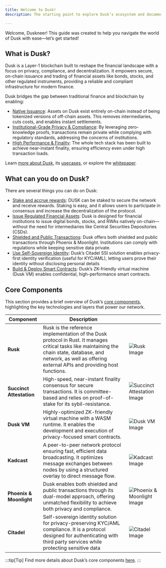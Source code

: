 ```yaml
---
title: Welcome to Dusk!
description: The starting point to explore Dusk’s ecosystem and documentation.

---
```





Welcome, Duskneer! This guide was created to help you navigate the world of Dusk with ease—let’s get started!


## What is Dusk?

Dusk is a Layer-1 blockchain built to reshape the financial landscape with a focus on privacy, compliance, and decentralization. It empowers secure, on-chain issuance and trading of financial assets like bonds, stocks, and other regulated instruments, providing a reliable and compliant infrastructure for modern finance.

Dusk bridges the gap between traditional finance and blockchain by enabling:
- [Native Issuance](/learn/tokenization-comparison): Assets on Dusk exist entirely on-chain instead of being tokenized versions of off-chain assets. This removes intermediaries, cuts costs, and enables instant settlements.
- [Institutional-Grade Privacy & Compliance](/learn/tokenization-comparison#meeting-institutional-standards):  By leveraging zero-knowledge proofs, transactions remain private while complying with regulatory standards, addressing the concerns of institutions.
- [High Performance & Finality](/learn/introduction/#high-performance-and-finality): The whole tech stack has been built to achieve near-instant finality, ensuring efficiency even under high transaction loads.

Learn [more about Dusk](/learn/introduction), its [usecases](/learn/introduction#use-cases), or explore the [whitepaper](https://dusk-cms.ams3.digitaloceanspaces.com/Dusk_Whitepaper_2024_4db72f92a1.pdf).

## What can you do on Dusk?

There are several things you can do on Dusk:
- [Stake and accrue rewards](/learn/guides/staking-basics/): DUSK can be staked to secure the network and receive rewards. Staking is easy, and it allows users to participate in consensus and increase the decentralization of the protocol.
- [Issue Regulated Financial Assets](https://dusk.network/contact/): Dusk is designed for financial institutions to issue digital bonds, stocks, and RWAs natively on-chain—without the need for intermediaries like Central Securities Depositories (CSDs).
- [Shielded and Public Transactions](/learn/deep-dive/transaction_models/tx-models): Dusk offers both shielded and public transactions through Phoenix & Moonlight. Institutions can comply with regulations while keeping sensitive data private.
- [Use Self-Sovereign Identity](/developer/digital-identity/protocol/): Dusk’s Citadel SSI solution enables privacy-first identity verification (useful for KYC/AML), letting users prove their identity without disclosing personal details
- [Build & Deploy Smart Contracts](/developer/smart-contract/introduction/): Dusk’s ZK-friendly virtual machine (Dusk VM) enables confidential, high-performance smart contracts.



## Core Components

This section provides a brief overview of Dusk’s [core components](/learn/core-components), highlighting the key technologies and layers that power our network.

| **Component**            | **Description**                                                                                                                                                                                                                                                                         |                    |
|-------------------------------|-------------------------------------------------------------------------------------------------------------------------------------------------------------------------------------------------------------------------------------------------------------------------------------------|-----------------------------|
| **Rusk**                      | Rusk is the reference implementation of the Dusk protocol in Rust. It manages critical tasks like maintaining the chain state, database, and network, as well as offering external APIs and providing host functions.                                                                                               | ![Rusk Image](../../../assets/get_started/Rusk.png)    |
| **Succinct Attestation**      | High-speed, near-instant finality consensus for secure transactions. It is committee-based and relies on proof-of-stake for its sybil-resistance.                                                                            | ![Succinct Attestation Image](../../../assets/get_started/Succinct_Attestation.png) |
| **Dusk VM**  | Highly-optimized ZK-friendly virtual machine with a WASM runtime. It enables the development and execution of privacy-focused smart contracts.                                                                   | ![Dusk VM Image](../../../assets/get_started/dusk-vm.png) |
| **Kadcast**    |A peer-to-peer network protocol ensuring fast, efficient data broadcasting. It optimizes message exchanges between nodes by using a structured overlay to direct message flow.                                                                            | ![Kadcast Image](../../../assets/get_started/Kadcast.png) |
| **Phoenix & Moonlight**       | Dusk enables both shielded and public transactions through its dual-model approach, offering unmatched flexibility to achieve both privacy and compliance.                          | ![Phoenix & Moonlight Image](../../../assets/get_started/Phoenix_and_Moonlight.png) |
| **Citadel**                   | Self-sovereign identity solution for privacy-preserving KYC/AML compliance. It is a protocol designed for authenticating with third party services while protecting sensitive data                                     | ![Citadel Image](../../../assets/get_started/Citadel.png) |


:::tip[Tip]
Find more details about Dusk’s core components [here](/learn/core-components).
:::



<CardGrid>
        <LinkCard title="Join the Community" href="https://discord.gg/dusk-official" description="Writing smart contracts for Dusk"/>
        <LinkCard title="Stake DUSK" href="/learn/guides/staking-basics/" description="Earn rewards while securing the network."/>
        <LinkCard title="Are you a developer?" href="/developer/smart-contract/introduction" description="Learn how to start building here"/>
</CardGrid>

